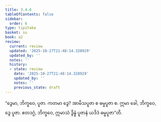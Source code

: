 ```yaml
---
title: 3.4.6
tableOfContents: false
sidebar:
  order: 6
type: tipitaka
basket: su
book: a2
review:
  current: review
  updated: '2025-10-27T21:48:14.328929'
  updated_by: ''
  notes: ''
  history:
  - state: review
    date: '2025-10-27T21:48:14.328929'
    updated_by: ''
    notes: ''
    previous_state: draft
---
```



<ReviewStatus review={frontmatter.review} showDetails={true} />

<HypothesisAnnotation frontmatter={frontmatter} />

<DynamicBreadcrumb />

<Division number="157" book="a2" e="ch" v="15" p="92">

<Paragraph number="249" book="a2">
“ဒွေမာ, ဘိက္ခဝေ, ပူဇာ. ကတမာ ဒွေ? အာမိသပူဇာ စ ဓမ္မပူဇာ စ. ဣမာ ခေါ, ဘိက္ခဝေ, ဒွေ ပူဇာ. ဧတဒဂ္ဂံ, ဘိက္ခဝေ, ဣမာသံ ဒွိန္နံ ပူဇာနံ ယဒိဒံ ဓမ္မပူဇာ”တိ.
</Paragraph>
</Division>